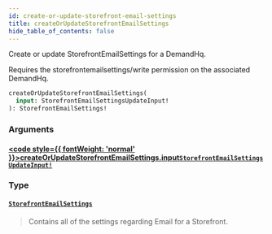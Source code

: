 ```yaml
---
id: create-or-update-storefront-email-settings
title: createOrUpdateStorefrontEmailSettings
hide_table_of_contents: false
---
```








Create or update StorefrontEmailSettings for a DemandHq.
                
Requires the storefrontemailsettings/write permission on the associated DemandHq.

```graphql
createOrUpdateStorefrontEmailSettings(
  input: StorefrontEmailSettingsUpdateInput!
): StorefrontEmailSettings!
```


### Arguments

#### [<code style={{ fontWeight: 'normal' }}>createOrUpdateStorefrontEmailSettings.<b>input</b></code>](#)<Bullet />[`StorefrontEmailSettingsUpdateInput!`](/demand/api/graphql-admin/reference/inputs/storefront-email-settings-update-input) <Badge class="secondary" text="non-null"/> <Badge class="secondary" text="input"/>
> 
> 

### Type

#### [`StorefrontEmailSettings`](/demand/api/graphql-admin/reference/objects/storefront-email-settings) <Badge class="secondary" text="object"/>
> Contains all of the settings regarding Email for a Storefront.
> 





